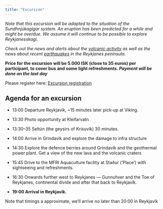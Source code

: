 ```yaml
---
title: "Excursion"
---
```


*Note that this excursion will be adapted to the situation of the Sundhnjúkagígar system. An eruption has been predicted for a while and might be overdue. We assume it will continue to be possible to explore Reykjanesskagi.* 

*Check out the news and alerts about the [volcanic activity](https://en.vedur.is/volcanoes/fagradalsfjall-eruption/news-and-alerts/) as well as the news about recent [earthquakes](https://en.vedur.is/earthquakes-and-volcanism/earthquakes/reykjanespeninsula/) in the Reykjanes peninsula.*

**Price for the excursion will be 5.000 ISK (close to 35 euros) per participant, to cover bus and some light refreshments.
_Payment will be done on the last day_**

Please register here: [Excursion registration](https://docs.google.com/spreadsheets/d/177RuPA6R0SAqunHhq-K_S-ESJspCo675uuDHbYBn3rM/edit?usp=sharing)



## Agenda for an excursion

-   13:00 Departure Reykjavík, ~15 minutes later pick-up at Viking.

-   13:30 Photo opportunity at Kleifarvatn

-   13:30--35 Seltún (the geysirs of Krísuvík) 30 minutes.

-   14:00 Arrive in Grindavík and explore the damage to infra structure

-   14:30 Explore the defence berries around Grindavík and the geothermal power plant.  Get a view of the new lava and the volcanic craters

-   15:45 Drive to the MFRI Aquaculture facility at Staður ('Place') with sightseeing and refreshments.

-   16:30 Onwards further west to Reykjanes --- Gunnuhver and the Toe of Reykjanes, continental divide and after that back to Reykjavík.

-   **19:00 Arrival in Reykjavík.**

Note that timings a approximate, we'll arrive no later than 20:00 in Reykjavík
